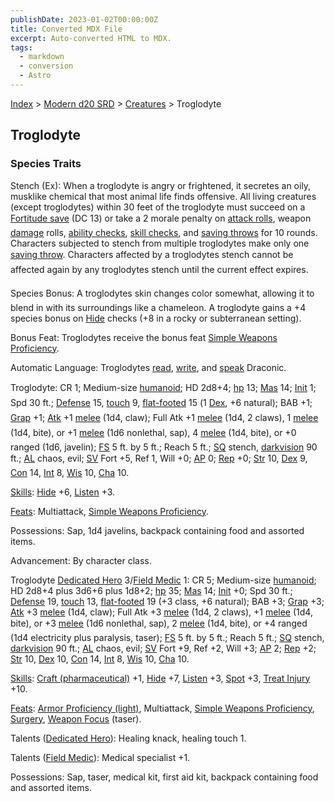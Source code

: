 ```yaml
---
publishDate: 2023-01-02T00:00:00Z
title: Converted MDX File
excerpt: Auto-converted HTML to MDX.
tags:
  - markdown
  - conversion
  - Astro
---
```






[Index](-index) > [Modern d20 SRD](modern-d20-srd-index) > [Creatures](modern-d20-srd-creatures-index) > Troglodyte




## Troglodyte


### Species Traits


Stench (Ex): When a troglodyte is angry or frightened, it secretes an oily, musklike chemical that most animal life finds offensive. All living creatures (except troglodytes) within 30 feet of the troglodyte must succeed on a [Fortitude
  save](modern-d20-srd-basics-saving-throws) (DC 13) or take a 2 morale penalty on [attack
  rolls](modern-d20-srd-combat-attack-roll), weapon [damage](modern-d20-srd-combat-damage) rolls, [ability
  checks](modern-d20-srd-basics-ability-scores), [skill checks](modern-d20-srd-skills-skill-basics-php#skill-check-index), and [saving
  throws](modern-d20-srd-basics-saving-throws) for 10 rounds. Characters subjected to stench from multiple troglodytes make only one [saving
  throw](modern-d20-srd-basics-saving-throws). Characters affected by a troglodytes stench cannot be affected again by any troglodytes stench until the current effect expires.


Species Bonus: A troglodytes skin changes color somewhat, allowing it to blend in with its surroundings like a chameleon. A troglodyte gains a +4 species bonus on [Hide](modern-d20-srd-skills-hide) checks (+8 in a rocky or subterranean setting).


Bonus Feat: Troglodytes receive the bonus feat [Simple Weapons Proficiency](modern-d20-srd-feats-simple-weapons-proficiency).


Automatic Language: Troglodytes [read](modern-d20-srd-skills-read-write-language), [write](modern-d20-srd-skills-read-write-language), and [speak](modern-d20-srd-skills-speak-language) Draconic.


Troglodyte: CR 1; Medium-size [humanoid](modern-d20-srd-creature-types-humanoid); HD 2d8+4; [hp](modern-d20-srd-combat-hit-points) 13; [Mas](modern-d20-srd-creatures-creature-overview) 14; [Init](modern-d20-srd-combat-initiative) 1; Spd 30 ft.; [Defense](modern-d20-srd-combat-defense) 15, [touch](modern-d20-srd-combat-attack-actions) 9, [flat-footed](modern-d20-srd-combat-surprise) 15 (1 [Dex](modern-d20-srd-basics-ability-scores), +6 natural); BAB +1; [Grap](modern-d20-srd-combat-grapple) +1; [Atk](modern-d20-srd-combat-attack-roll) +1 [melee](modern-d20-srd-combat-attack-roll) (1d4, claw); Full Atk +1 [melee](modern-d20-srd-combat-attack-roll) (1d4, 2 claws), 1 [melee](modern-d20-srd-combat-attack-roll) (1d4, bite), or +1 [melee](modern-d20-srd-combat-attack-roll) (1d6 nonlethal, sap), 4 [melee](modern-d20-srd-combat-attack-roll) (1d4, bite), or +0 ranged (1d6, javelin); [FS](modern-d20-srd-creatures-creature-overview) 5 ft. by 5 ft.; Reach 5 ft.; [SQ](modern-d20-srd-creatures-creature-overview) stench, [darkvision](modern-d20-srd-special-abilities-darkvision) 90 ft.; [AL](modern-d20-srd-basics-allegiances) chaos, evil; [SV](modern-d20-srd-basics-saving-throws) Fort +5, Ref 1, Will +0; [AP](modern-d20-srd-creatures-creature-overview) 0; [Rep](modern-d20-srd-creatures-creature-overview) +0; [Str](modern-d20-srd-basics-ability-scores) 10, [Dex](modern-d20-srd-basics-ability-scores) 9, [Con](modern-d20-srd-basics-ability-scores) 14, [Int](modern-d20-srd-basics-ability-scores) 8, [Wis](modern-d20-srd-basics-ability-scores) 10, [Cha](modern-d20-srd-basics-ability-scores) 10.


[Skills](modern-d20-srd-skills-index): [Hide](modern-d20-srd-skills-hide) +6, [Listen](modern-d20-srd-skills-listen) +3.


[Feats](modern-d20-srd-feats-index): Multiattack, [Simple Weapons Proficiency](modern-d20-srd-feats-simple-weapons-proficiency).


Possessions: Sap, 1d4 javelins, backpack containing food and assorted items.


Advancement: By character class.


Troglodyte [Dedicated
  Hero](modern-d20-srd-classes-basic-dedicated-hero) 3/[Field
  Medic](modern-d20-srd-classes-advanced-field-medic) 1: CR 5; Medium-size [humanoid](modern-d20-srd-creature-types-humanoid); HD 2d8+4 plus 3d6+6 plus 1d8+2; [hp](modern-d20-srd-combat-hit-points) 35; [Mas](modern-d20-srd-creatures-creature-overview) 14; [Init](modern-d20-srd-combat-initiative) +0; Spd 30 ft.; [Defense](modern-d20-srd-combat-defense) 19, [touch](modern-d20-srd-combat-attack-actions) 13, [flat-footed](modern-d20-srd-combat-surprise) 19 (+3 class, +6 natural); BAB +3; [Grap](modern-d20-srd-combat-grapple) +3; [Atk](modern-d20-srd-combat-attack-roll) +3 [melee](modern-d20-srd-combat-attack-roll) (1d4, claw); Full Atk +3 [melee](modern-d20-srd-combat-attack-roll) (1d4, 2 claws), +1 [melee](modern-d20-srd-combat-attack-roll) (1d4, bite), or +3 [melee](modern-d20-srd-combat-attack-roll) (1d6 nonlethal, sap), 2 [melee](modern-d20-srd-combat-attack-roll) (1d4, bite), or +4 ranged (1d4 electricity plus paralysis, taser); [FS](modern-d20-srd-creatures-creature-overview) 5 ft. by 5 ft.; Reach 5 ft.; [SQ](modern-d20-srd-creatures-creature-overview) stench, [darkvision](modern-d20-srd-special-abilities-darkvision) 90 ft.; [AL](modern-d20-srd-basics-allegiances) chaos, evil; [SV](modern-d20-srd-basics-saving-throws) Fort +9, Ref +2, Will +3; [AP](modern-d20-srd-creatures-creature-overview) 2; [Rep](modern-d20-srd-creatures-creature-overview) +2; [Str](modern-d20-srd-basics-ability-scores) 10, [Dex](modern-d20-srd-basics-ability-scores) 10, [Con](modern-d20-srd-basics-ability-scores) 14, [Int](modern-d20-srd-basics-ability-scores) 8, [Wis](modern-d20-srd-basics-ability-scores) 10, [Cha](modern-d20-srd-basics-ability-scores) 10.


[Skills](modern-d20-srd-skills-index): [Craft
  (pharmaceutical)](modern-d20-srd-skills-craft-pharmaceutical) +1, [Hide](modern-d20-srd-skills-hide) +7, [Listen](modern-d20-srd-skills-listen) +3, [Spot](modern-d20-srd-skills-spot) +3, [Treat
  Injury](modern-d20-srd-skills-treat-injury) +10.


[Feats](modern-d20-srd-feats-index): [Armor Proficiency (light)](modern-d20-srd-feats-armor-proficiency-light), Multiattack, [Simple Weapons Proficiency](modern-d20-srd-feats-simple-weapons-proficiency), [Surgery](modern-d20-srd-feats-surgery), [Weapon Focus](modern-d20-srd-feats-weapon-focus) (taser).


Talents ([Dedicated
  Hero](modern-d20-srd-classes-basic-dedicated-hero)): Healing knack, healing touch 1.


Talents ([Field
  Medic](modern-d20-srd-classes-advanced-field-medic)): Medical specialist +1.


Possessions: Sap, taser, medical kit, first aid kit, backpack containing food and assorted items.



